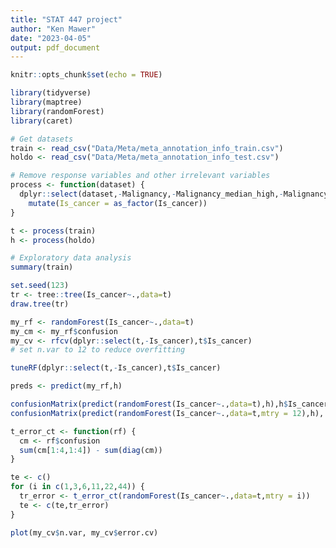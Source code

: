 ```yaml
---
title: "STAT 447 project"
author: "Ken Mawer"
date: "2023-04-05"
output: pdf_document
---
```


```r
knitr::opts_chunk$set(echo = TRUE)
```

```r
library(tidyverse)
library(maptree)
library(randomForest)
library(caret)
```

```r
# Get datasets
train <- read_csv("Data/Meta/meta_annotation_info_train.csv")
holdo <- read_csv("Data/Meta/meta_annotation_info_test.csv")

# Remove response variables and other irrelevant variables
process <- function(dataset) {
  dplyr::select(dataset,-Malignancy,-Malignancy_median_high,-Malignancy_median,-Malignancy_mean,-Malignancy_mode,-Malignancy_entropy,-Patient_id, -starts_with("Internal")) %>%
    mutate(Is_cancer = as_factor(Is_cancer))
}

t <- process(train)
h <- process(holdo)
```

```r
# Exploratory data analysis
summary(train)
```

```r
set.seed(123)
tr <- tree::tree(Is_cancer~.,data=t)
draw.tree(tr)

my_rf <- randomForest(Is_cancer~.,data=t)
my_cm <- my_rf$confusion
my_cv <- rfcv(dplyr::select(t,-Is_cancer),t$Is_cancer)
# set n.var to 12 to reduce overfitting

tuneRF(dplyr::select(t,-Is_cancer),t$Is_cancer)

preds <- predict(my_rf,h)

confusionMatrix(predict(randomForest(Is_cancer~.,data=t),h),h$Is_cancer)
confusionMatrix(predict(randomForest(Is_cancer~.,data=t,mtry = 12),h), h$Is_cancer)

t_error_ct <- function(rf) {
  cm <- rf$confusion
  sum(cm[1:4,1:4]) - sum(diag(cm))
}

te <- c()
for (i in c(1,3,6,11,22,44)) {
  tr_error <- t_error_ct(randomForest(Is_cancer~.,data=t,mtry = i))
  te <- c(te,tr_error)
}
```

```r
plot(my_cv$n.var, my_cv$error.cv)
```

```r

```